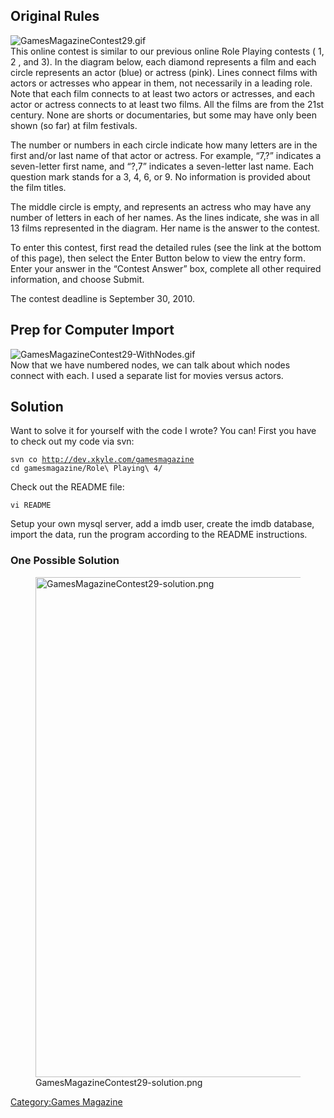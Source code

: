 == Original Rules ==
[[File:GamesMagazineContest29.gif]]
<br>
This online contest is similar to our previous online Role Playing contests ( 1, 2 , and 3). In the diagram below, each diamond represents a film and each circle represents an actor (blue) or actress (pink). Lines connect films with actors or actresses who appear in them, not necessarily in a leading role. Note that each film connects to at least two actors or actresses, and each actor or actress connects to at least two films. All the films are from the 21st century. None are shorts or documentaries, but some may have only been shown (so far) at film festivals.

The number or numbers in each circle indicate how many letters are in the first and/or last name of that actor or actress. For example, “7,?” indicates a seven-letter first name, and “?,7” indicates a seven-letter last name. Each question mark stands for a 3, 4, 6, or 9. No information is provided about the film titles.

The middle circle is empty, and represents an actress who may have any number of letters in each of her names. As the lines indicate, she was in all 13 films represented in the diagram. Her name is the answer to the contest.

To enter this contest, first read the detailed rules (see the link at the bottom of this page), then select the Enter Button below to view the entry form. Enter your answer in the “Contest Answer” box, complete all other required information, and choose Submit.

The contest deadline is September 30, 2010.


== Prep for Computer Import ==
[[File:GamesMagazineContest29-WithNodes.gif]]<br>
Now that we have numbered nodes, we can talk about which nodes connect with each. I used a separate list for movies versus actors.


== Solution ==
Want to solve it for yourself with the code I wrote? You can! First you have to check out my code via svn:
 svn co http://dev.xkyle.com/gamesmagazine
 cd gamesmagazine/Role\ Playing\ 4/

Check out the README file:
 vi README

Setup your own mysql server, add a imdb user, create the imdb database, import the data, run the program according to the README instructions.

=== One Possible Solution ===
[[File:GamesMagazineContest29-solution.png|800px]]

[[Category:Games Magazine]]